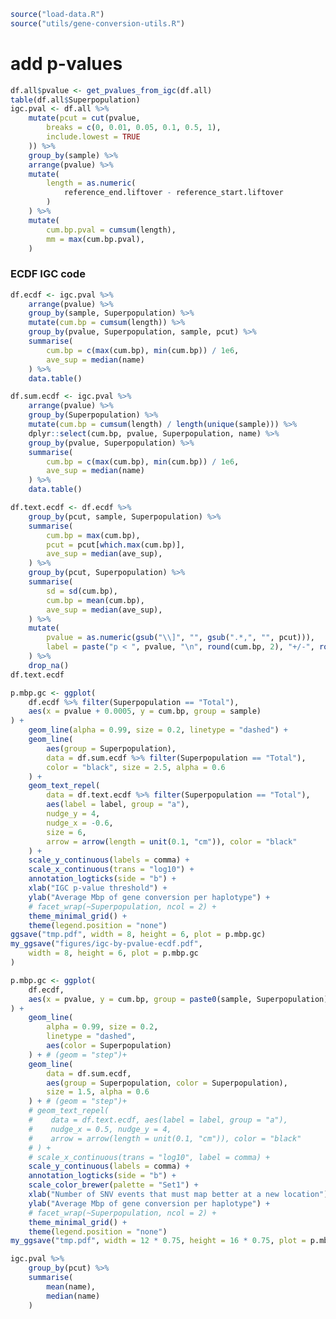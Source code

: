 ```r
source("load-data.R")
source("utils/gene-conversion-utils.R")
```

# add p-values
```r
df.all$pvalue <- get_pvalues_from_igc(df.all)
table(df.all$Superpopulation)
igc.pval <- df.all %>%
    mutate(pcut = cut(pvalue,
        breaks = c(0, 0.01, 0.05, 0.1, 0.5, 1),
        include.lowest = TRUE
    )) %>%
    group_by(sample) %>%
    arrange(pvalue) %>%
    mutate(
        length = as.numeric(
            reference_end.liftover - reference_start.liftover
        )
    ) %>%
    mutate(
        cum.bp.pval = cumsum(length),
        mm = max(cum.bp.pval),
    )
```

### ECDF IGC code

```r
df.ecdf <- igc.pval %>%
    arrange(pvalue) %>%
    group_by(sample, Superpopulation) %>%
    mutate(cum.bp = cumsum(length)) %>%
    group_by(pvalue, Superpopulation, sample, pcut) %>%
    summarise(
        cum.bp = c(max(cum.bp), min(cum.bp)) / 1e6,
        ave_sup = median(name)
    ) %>%
    data.table()

df.sum.ecdf <- igc.pval %>%
    arrange(pvalue) %>%
    group_by(Superpopulation) %>%
    mutate(cum.bp = cumsum(length) / length(unique(sample))) %>%
    dplyr::select(cum.bp, pvalue, Superpopulation, name) %>%
    group_by(pvalue, Superpopulation) %>%
    summarise(
        cum.bp = c(max(cum.bp), min(cum.bp)) / 1e6,
        ave_sup = median(name)
    ) %>%
    data.table()

df.text.ecdf <- df.ecdf %>%
    group_by(pcut, sample, Superpopulation) %>%
    summarise(
        cum.bp = max(cum.bp),
        pcut = pcut[which.max(cum.bp)],
        ave_sup = median(ave_sup),
    ) %>%
    group_by(pcut, Superpopulation) %>%
    summarise(
        sd = sd(cum.bp),
        cum.bp = mean(cum.bp),
        ave_sup = median(ave_sup),
    ) %>%
    mutate(
        pvalue = as.numeric(gsub("\\]", "", gsub(".*,", "", pcut))),
        label = paste("p < ", pvalue, "\n", round(cum.bp, 2), "+/-", round(sd, 2))
    ) %>%
    drop_na()
df.text.ecdf
```

```r
p.mbp.gc <- ggplot(
    df.ecdf %>% filter(Superpopulation == "Total"),
    aes(x = pvalue + 0.0005, y = cum.bp, group = sample)
) +
    geom_line(alpha = 0.99, size = 0.2, linetype = "dashed") +
    geom_line(
        aes(group = Superpopulation),
        data = df.sum.ecdf %>% filter(Superpopulation == "Total"),
        color = "black", size = 2.5, alpha = 0.6
    ) +
    geom_text_repel(
        data = df.text.ecdf %>% filter(Superpopulation == "Total"),
        aes(label = label, group = "a"),
        nudge_y = 4,
        nudge_x = -0.6,
        size = 6,
        arrow = arrow(length = unit(0.1, "cm")), color = "black"
    ) +
    scale_y_continuous(labels = comma) +
    scale_x_continuous(trans = "log10") +
    annotation_logticks(side = "b") +
    xlab("IGC p-value threshold") +
    ylab("Average Mbp of gene conversion per haplotype") +
    # facet_wrap(~Superpopulation, ncol = 2) +
    theme_minimal_grid() +
    theme(legend.position = "none")
ggsave("tmp.pdf", width = 8, height = 6, plot = p.mbp.gc)
my_ggsave("figures/igc-by-pvalue-ecdf.pdf",
    width = 8, height = 6, plot = p.mbp.gc
)
```


```r
p.mbp.gc <- ggplot(
    df.ecdf,
    aes(x = pvalue, y = cum.bp, group = paste0(sample, Superpopulation))
) +
    geom_line(
        alpha = 0.99, size = 0.2,
        linetype = "dashed",
        aes(color = Superpopulation)
    ) + # (geom = "step")+
    geom_line(
        data = df.sum.ecdf,
        aes(group = Superpopulation, color = Superpopulation),
        size = 1.5, alpha = 0.6
    ) + # (geom = "step")+
    # geom_text_repel(
    #    data = df.text.ecdf, aes(label = label, group = "a"),
    #    nudge_x = 0.5, nudge_y = 4,
    #    arrow = arrow(length = unit(0.1, "cm")), color = "black"
    # ) +
    # scale_x_continuous(trans = "log10", label = comma) +
    scale_y_continuous(labels = comma) +
    annotation_logticks(side = "b") +
    scale_color_brewer(palette = "Set1") +
    xlab("Number of SNV events that must map better at a new location") +
    ylab("Average Mbp of gene conversion per haplotype") +
    # facet_wrap(~Superpopulation, ncol = 2) +
    theme_minimal_grid() +
    theme(legend.position = "none")
my_ggsave("tmp.pdf", width = 12 * 0.75, height = 16 * 0.75, plot = p.mbp.gc)
```


```r
igc.pval %>%
    group_by(pcut) %>%
    summarise(
        mean(name),
        median(name)
    )
```

